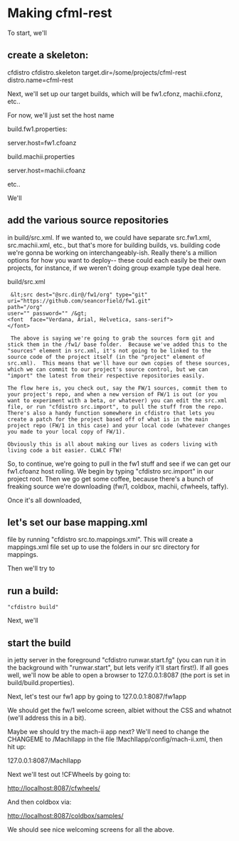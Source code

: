 
= Making cfml-rest =
 
To start, we'll
  
== create a skeleton: ==
 
cfdistro cfdistro.skeleton target.dir=/some/projects/cfml-rest distro.name=cfml-rest
 
Next, we'll set up our target builds, which will be fw1.cfonz, machii.cfonz, etc.. 
 
For now, we'll just set the host name
 
build.fw1.properties:

server.host=fw1.cfoanz
 
build.machii.properties

server.host=machii.cfoanz 
 
etc..
 
We'll
 
== add the various source repositories ==
 
in build/src.xml.  If we wanted to, we could have separate src.fw1.xml, src.machii.xml, etc., but that's more for building builds, vs. building code we're gonna be working on interchangeably-ish.  Really there's a million options for how you want to deploy-- these could each easily be their own projects, for instance, if we weren't doing group example type deal here.
 
build/src.xml   
<pre> &lt;src dest="@src.dir@/fw1/org" type="git" 
uri="https://github.com/seancorfield/fw1.git"
path="/org" 
user="" password="" /&gt;
<font  face="Verdana, Arial, Helvetica, sans-serif">
</font> 
</pre>
 
<pre> The above is saying we're going to grab the sources form git and stick them in the /fw1/ base folder.  Because we've added this to the "sources" element in src.xml, it's not going to be linked to the source code of the project itself (in the "project" element of src.xml).  This means that we'll have our own copies of these sources, which we can commit to our project's source control, but we can "import" the latest from their respective repositories easily.

The flow here is, you check out, say the FW/1 sources, commit them to your project's repo, and when a new version of FW/1 is out (or you want to experiment with a beta, or whatever) you can edit the src.xml file, or run "cfdistro src.import", to pull the stuff from the repo.  There's also a handy function somewhere in cfdistro that lets you create a patch for the project based off of what is in the main project repo (FW/1 in this case) and your local code (whatever changes you made to your local copy of FW/1).

Obviously this is all about making our lives as coders living with living code a bit easier. CLWLC FTW! 
</pre>

So, to continue, we're going to pull in the fw1 stuff and see if we can get our fw1.cfoanz host rolling.  We begin by typing "cfdistro src.import" in our project root.  Then we go get some coffee, because there's a bunch of freaking source we're downloading (fw/1, coldbox, machii, cfwheels, taffy).
 
Once it's all downloaded,
 
== let's set our base mapping.xml ==

file by running "cfdistro src.to.mappings.xml".  This will create a mappings.xml file set up to use the folders in our src directory for mappings.  
 
Then we'll try to
 
== run a build: ==

 "cfdistro build"
 
Next, we'll
 
== start the build ==

in jetty server in the foreground "cfdistro runwar.start.fg" (you can run it in the background with "runwar.start", but lets verify it'll start first!).  If all goes well, we'll now be able to open a browser to 127.0.0.1:8087 (the port is set in build/build.properties).
 
Next, let's test our fw1 app by going to 127.0.0.1:8087/fw1app 
 
We should get the fw/1 welcome screen, albiet without the CSS and whatnot (we'll address this in a bit).
 
Maybe we should try the mach-ii app next?  We'll need to change the CHANGEME to /MachIIapp in the file !MachIIapp/config/mach-ii.xml, then hit up:
 
127.0.0.1:8087/MachIIapp 
 
Next we'll test out !CFWheels by going to:
 
http://localhost:8087/cfwheels/
 
And then coldbox via:
 
http://localhost:8087/coldbox/samples/ 
 

We should see nice welcoming screens for all the above. 
 